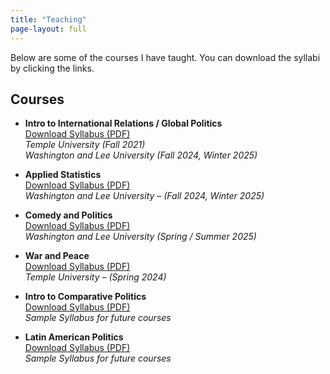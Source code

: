 ```yaml
---
title: "Teaching"
page-layout: full
---
```


Below are some of the courses I have taught. You can download the syllabi by clicking the links.

## Courses

- **Intro to International Relations / Global Politics**  
  [Download Syllabus (PDF)](syllabusGP.pdf)  
  _Temple University (Fall 2021)_  
  _Washington and Lee University (Fall 2024, Winter 2025)_

- **Applied Statistics**  
  [Download Syllabus (PDF)](syllabusAS.pdf)  
  _Washington and Lee University – (Fall 2024, Winter 2025)_

- **Comedy and Politics**  
  [Download Syllabus (PDF)](syllabusCAP.pdf)  
  _Washington and Lee University (Spring / Summer 2025)_

- **War and Peace**  
  [Download Syllabus (PDF)](syllabusWAP.pdf)  
  _Temple University – (Spring 2024)_

- **Intro to Comparative Politics**  
  [Download Syllabus (PDF)](syllabusCP.pdf)  
  _Sample Syllabus for future courses_

- **Latin American Politics**  
  [Download Syllabus (PDF)](syllabusLAP.pdf)  
  _Sample Syllabus for future courses_
